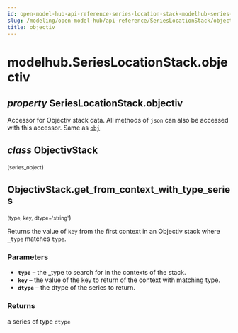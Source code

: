 ```yaml
---
id: open-model-hub-api-reference-series-location-stack-modelhub-series-location-stack-objectiv
slug: /modeling/open-model-hub/api-reference/SeriesLocationStack/objectiv/
title: objectiv
---
```


# modelhub.SeriesLocationStack.objectiv

<div className="property">

## <span className="type-annotation"><em>property </em></span> <span className="additional-name">SeriesLocationStack.</span><span className="name">objectiv</span>




<div className="content">

Accessor for Objectiv stack data. All methods of `json` can also be accessed with this
accessor. Same as [`obj`](/modeling/open-model-hub/api-reference/SeriesLocationStack/modelhub.SeriesLocationStack.obj.mdx)

<div className="class">

## <span className="type-annotation"><em>class</em></span> <span className="name">ObjectivStack</span>

<small className="parameter-list">(<span className="parameter" id="series_object">series_object</span></small>)


<div className="content">

<div className="method">

## <span className="additional-name">ObjectivStack.</span><span className="name">get_from_context_with_type_series</span>

<small className="parameter-list">(<span className="parameter" id="type">type</span>, <span className="parameter" id="key">key</span>, <span className="parameter" id="dtype">dtype='string'</span></small>)


<div className="content">

Returns the value of `key` from the first context in an Objectiv stack where `_type` matches `type`.


### Parameters

* **`type`** – the _type to search for in the contexts of the stack.
* **`key`** – the value of the key to return of the context with matching type.
* **`dtype`** – the dtype of the series to return.



### Returns

a series of type `dtype`



</div>


</div>


</div>


</div>


</div>


</div>
